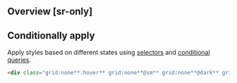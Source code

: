 ## Overview [sr-only]
<Overview/>

## Conditionally apply
Apply styles based on different states using [selectors](/docs/state-selectors) and [conditional queries](/docs/conditional-queries).
```html
<div class="grid:none**:hover** grid:none**@sm** grid:none**@dark** grid:none**@print**">…</div>
```

